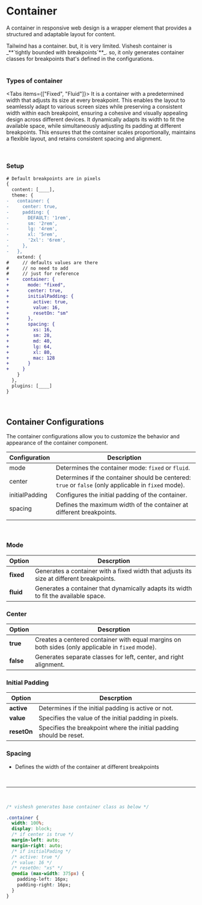 
# Container

A container in responsive web design is a wrapper element that provides a structured and adaptable layout for content.

<Callout type="info">
  Tailwind has a container. but, it is very limited.
</Callout>

<Callout type="warning">
  Vishesh container is _**`tightly bounded with breakpoints`**_. so, it only
  generates container classes for breakpoints that's defined in the
  configurations.
</Callout>

<br />
<br />

### Types of container

<Tabs items={["Fixed", "Fluid"]}>
  <Tab>
    It is a container with a predetermined width that adjusts its size at every
    breakpoint. This enables the layout to seamlessly adapt to various screen
    sizes while preserving a consistent width within each breakpoint, ensuring a
    cohesive and visually appealing design across different devices.
  </Tab>
  <Tab>
    It dynamically adapts its width to fit the available space, while
    simultaneously adjusting its padding at different breakpoints. This ensures
    that the container scales proportionally, maintains a flexible layout, and
    retains consistent spacing and alignment.
  </Tab>
</Tabs>

<br />

### **Setup**

```diff
# Default breakpoints are in pixels
{
  content: [____],
  theme: {
-   container: {
-     center: true,
-     padding: {
-       DEFAULT: '1rem',
-       sm: '2rem',
-       lg: '4rem',
-       xl: '5rem',
-       '2xl': '6rem',
-     },
-   },
    extend: {
#     // defaults values are there
#     // no need to add
#     // just for reference
+     container: {
+       mode: "fixed",
+       center: true,
+       initialPadding: {
+         active: true,
+         value: 16,
+         resetOn: "sm"
+       },
+       spacing: {
+         xs: 16,
+         sm: 28,
+         md: 40,
+         lg: 64,
+         xl: 80,
+         mac: 128
+       }
+     }
    }
  },
  plugins: [____]
}
```

<br />

## Container Configurations

The container configurations allow you to customize the behavior and appearance of the container component. <br />

| Configuration  | Description                                                                                          |
| -------------- | ---------------------------------------------------------------------------------------------------- |
| mode           | Determines the container mode: `fixed` or `fluid`.                                                   |
| center         | Determines if the container should be centered: `true` or `false` (only applicable in `fixed` mode). |
| initialPadding | Configures the initial padding of the container.                                                     |
| spacing        | Defines the maximum width of the container at different breakpoints.                                 |
|                |                                                                                                      |

<br />

### Mode

| Option    | Descrption                                                                               |
| --------- | ---------------------------------------------------------------------------------------- |
| **fixed** | Generates a container with a fixed width that adjusts its size at different breakpoints. |
| **fluid** | Generates a container that dynamically adapts its width to fit the available space.      |

### Center

| Option    | Descrption                                                                                       |
| --------- | ------------------------------------------------------------------------------------------------ |
| **true**  | Creates a centered container with equal margins on both sides (only applicable in `fixed` mode). |
| **false** | Generates separate classes for left, center, and right alignment.                                |

### Initial Padding

| Option      | Descrption                                                          |
| ----------- | ------------------------------------------------------------------- |
| **active**  | Determines if the initial padding is active or not.                 |
| **value**   | Specifies the value of the initial padding in pixels.               |
| **resetOn** | Specifies the breakpoint where the initial padding should be reset. |

### Spacing

- Defines the width of the container at different breakpoints

<br />

---

<br />

```css
/* vishesh generates base container class as below */

.container {
  width: 100%;
  display: block;
  /* if center is true */
  margin-left: auto;
  margin-right: auto;
  /* if initialPading */
  /* active: true */
  /* value: 16 */
  /* resetOn: "xs" */
  @media (max-width: 375px) {
    padding-left: 16px;
    padding-right: 16px;
  }
}
```
